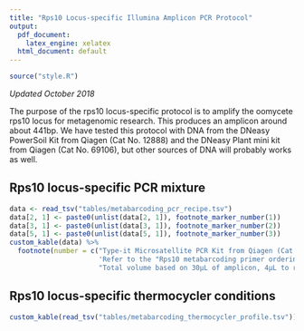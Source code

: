 ```yaml
---
title: "Rps10 Locus-specific Illumina Amplicon PCR Protocol"
output:
  pdf_document:
    latex_engine: xelatex
  html_document: default
---
```


```r
source("style.R")
```

*Updated October 2018*

The purpose of the rps10 locus-specific protocol is to amplify the oomycete rps10 locus for metagenomic research.
This produces an amplicon around about 441bp.
We have tested this protocol with DNA from the DNeasy PowerSoil Kit from Qiagen (Cat No. 12888) and the DNeasy Plant mini kit from Qiagen (Cat No. 69106), but other sources of DNA will probably works as well.

## Rps10 locus-specific PCR mixture

```r
data <- read_tsv("tables/metabarcoding_pcr_recipe.tsv")
data[2, 1] <- paste0(unlist(data[2, 1]), footnote_marker_number(1))
data[3, 1] <- paste0(unlist(data[3, 1]), footnote_marker_number(2))
data[5, 1] <- paste0(unlist(data[5, 1]), footnote_marker_number(3))
custom_kable(data) %>%
  footnote(number = c("Type-it Microsatellite PCR Kit from Qiagen (Cat No. 206243)",
                      'Refer to the "Rps10 metabarcoding primer ordering and mixing protocol" for primer information.',
                      "Total volume based on 30µL of amplicon, 4µL to run on a gel, 1ul to account for error"))
```


## Rps10 locus-specific thermocycler conditions

```r
custom_kable(read_tsv("tables/metabarcoding_thermocycler_profile.tsv"))
```
